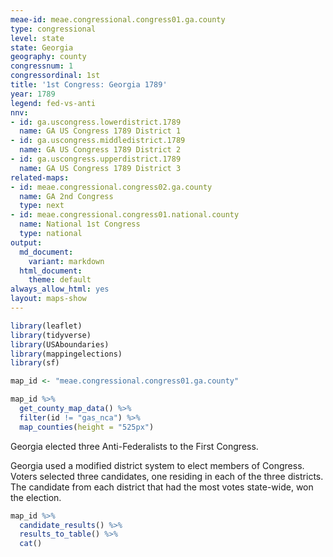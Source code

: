 ```yaml
---
meae-id: meae.congressional.congress01.ga.county
type: congressional
level: state
state: Georgia
geography: county
congressnum: 1
congressordinal: 1st
title: '1st Congress: Georgia 1789'
year: 1789
legend: fed-vs-anti
nnv:
- id: ga.uscongress.lowerdistrict.1789
  name: GA US Congress 1789 District 1
- id: ga.uscongress.middledistrict.1789
  name: GA US Congress 1789 District 2
- id: ga.uscongress.upperdistrict.1789
  name: GA US Congress 1789 District 3
related-maps:
- id: meae.congressional.congress02.ga.county
  name: GA 2nd Congress
  type: next
- id: meae.congressional.congress01.national.county
  name: National 1st Congress
  type: national
output:
  md_document:
    variant: markdown
  html_document:
    theme: default
always_allow_html: yes
layout: maps-show
---
```


```r
library(leaflet)
library(tidyverse)
library(USAboundaries)
library(mappingelections)
library(sf)

map_id <- "meae.congressional.congress01.ga.county"
```

<div class="map">

```r
map_id %>%
  get_county_map_data() %>% 
  filter(id != "gas_nca") %>% 
  map_counties(height = "525px")
```

</div>

Georgia elected three Anti-Federalists to the First Congress.

Georgia used a modified district system to elect members of Congress. Voters selected three candidates, one residing in each of the three districts. The candidate from each district that had the most votes state-wide, won the election. 

<div class="results-table">

```r
map_id %>%
  candidate_results() %>%
  results_to_table() %>%
  cat()
```

</div>

